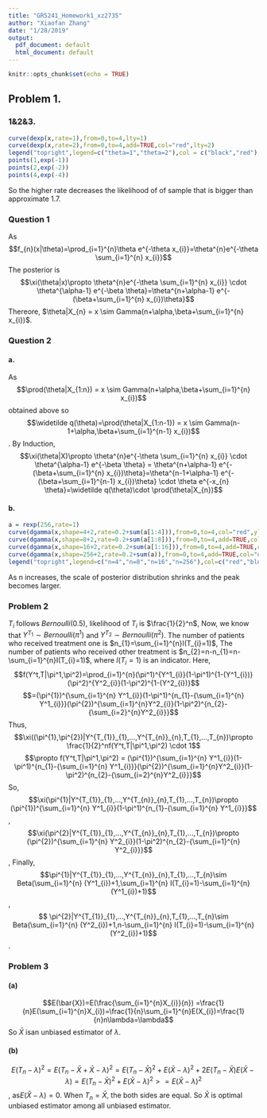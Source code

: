 ```yaml
---
title: "GR5241_Homework1_xz2735"
author: "Xiaofan Zhang"
date: "1/28/2019"
output:
  pdf_document: default
  html_document: default
---
```


```r
knitr::opts_chunk$set(echo = TRUE)
```

## Problem 1.
### 1&2&3.
```r
curve(dexp(x,rate=1),from=0,to=4,lty=1)
curve(dexp(x,rate=2),from=0,to=4,add=TRUE,col="red",lty=2)
legend("topright",legend=c("theta=1","theta=2"),col = c("black","red"),lty=1:2 )
points(1,exp(-1))
points(2,exp(-2))
points(4,exp(-4))
```
So the higher rate decreases the likelihood of of sample that is bigger than approximate 1.7.

### Question 1
As $$f_{n}(x|\theta)=\prod_{i=1}^{n}\theta e^{-\theta x_{i}}=\theta^{n}e^{-\theta \sum_{i=1}^{n} x_{i}}$$
The posterior is $$\xi(\theta|x)\propto \theta^{n}e^{-\theta \sum_{i=1}^{n} x_{i}} \cdot \theta^{\alpha-1} e^{-\beta \theta}=\theta^{n+\alpha-1} e^{-(\beta+\sum_{i=1}^{n} x_{i})\theta}$$
Thereore, $\theta|X_{n} = x \sim Gamma(n+\alpha,\beta+\sum_{i=1}^{n} x_{i})$.

### Question 2
#### a.
As $$\prod(\theta|X_{1:n}) = x \sim Gamma(n+\alpha,\beta+\sum_{i=1}^{n} x_{i})$$ obtained above
so $$\widetilde q(\theta)=\prod(\theta|X_{1:n-1}) = x \sim Gamma(n-1+\alpha,\beta+\sum_{i=1}^{n-1} x_{i})$$.
By Induction, $$\xi(\theta|X)\propto \theta^{n}e^{-\theta \sum_{i=1}^{n} x_{i}} \cdot \theta^{\alpha-1} e^{-\beta \theta} = \theta^{n+\alpha-1} e^{-(\beta+\sum_{i=1}^{n} x_{i})\theta}=\theta^{n-1+\alpha-1} e^{-(\beta+\sum_{i=1}^{n-1} x_{i})\theta} \cdot \theta e^{-x_{n} \theta}=\widetilde q(\theta)\cdot \prod(\theta|X_{n})$$

#### b.
```r
a = rexp(256,rate=1)
curve(dgamma(x,shape=4+2,rate=0.2+sum(a[1:4])),from=0,to=4,col="red",ylim=c(0,6),lwd=1.5,ylab="density",lty=1)
curve(dgamma(x,shape=8+2,rate=0.2+sum(a[1:8])),from=0,to=4,add=TRUE,col="blue",lty=2)
curve(dgamma(x,shape=16+2,rate=0.2+sum(a[1:16])),from=0,to=4,add=TRUE,col="orange",lty=3)
curve(dgamma(x,shape=256+2,rate=0.2+sum(a)),from=0,to=4,add=TRUE,col="dark green",lty=4)
legend("topright",legend=c("n=4","n=8","n=16","n=256"),col=c("red","blue","orange","dark green"),lty = 1:4 )

```

As n increases, the scale of posterior distribution shrinks and the peak becomes larger.

### Problem 2
$T_{i}$ follows $Bernoulli(0.5)$, likelihood of $T_{i}$ is $\frac{1}{2}^n$,
Now, we know that $Y^{T_{1}}\sim Bernoulli(\pi^1)$ and $Y^{T_{2}}\sim Bernoulli(\pi^2)$. The number of patients who received treatment one is $n_{1}=\sum_{i=1}^{n}I(T_{i}=1)$, The number of patients who received other treatment is $n_{2}=n-n_{1}=n-\sum_{i=1}^{n}I(T_{i}=1)$, where $I(T_{i}=1)$ is an indicator.
Here, $$f(Y^t,T|\pi^1,\pi^2)=\prod_{i=1}^{n}(\pi^1)^{Y^1_{i}}(1-\pi^1)^{1-(Y^1_{i})}(\pi^2)^{Y^2_{i}}(1-\pi^2)^{1-(Y^2_{i})}$$
$$=(\pi^{1})^{\sum_{i=1}^{n} Y^1_{i}}(1-\pi^1)^{n_{1}-{\sum_{i=1}^{n} Y^1_{i}}}(\pi^{2})^{\sum_{i=1}^{n}Y^2_{i}}(1-\pi^2)^{n_{2}-{\sum_{i=2}^{n}Y^2_{i}}}$$
Thus, $$\xi((\pi^{1},\pi^{2})|Y^{T_{1}}_{1},...,Y^{T_{n}}_{n},T_{1},...,T_{n})\propto \frac{1}{2}^nf(Y^t,T|\pi^1,\pi^2) \cdot 1$$ $$\propto f(Y^t,T|\pi^1,\pi^2) = (\pi^{1})^{\sum_{i=1}^{n} Y^1_{i}}(1-\pi^1)^{n_{1}-{\sum_{i=1}^{n} Y^1_{i}}}(\pi^{2})^{\sum_{i=1}^{n}Y^2_{i}}(1-\pi^2)^{n_{2}-{\sum_{i=2}^{n}Y^2_{i}}}$$
So,$$\xi(\pi^{1}|Y^{T_{1}}_{1},...,Y^{T_{n}}_{n},T_{1},...,T_{n})\propto (\pi^{1})^{\sum_{i=1}^{n} Y^1_{i}}(1-\pi^1)^{n_{1}-{\sum_{i=1}^{n} Y^1_{i}}}$$,
$$\xi(\pi^{2}|Y^{T_{1}}_{1},...,Y^{T_{n}}_{n},T_{1},...,T_{n})\propto (\pi^{2})^{\sum_{i=1}^{n} Y^2_{i}}(1-\pi^2)^{n_{2}-{\sum_{i=1}^{n} Y^2_{i}}}$$,
Finally, $$\pi^{1}|Y^{T_{1}}_{1},...,Y^{T_{n}}_{n},T_{1},...,T_{n}\sim Beta(\sum_{i=1}^{n} (Y^1_{i})+1,\sum_{i=1}^{n} I(T_{i}=1)-\sum_{i=1}^{n} (Y^1_{i})+1)$$,$$ \pi^{2}|Y^{T_{1}}_{1},...,Y^{T_{n}}_{n},T_{1},...,T_{n}\sim Beta(\sum_{i=1}^{n} (Y^2_{i})+1,n-\sum_{i=1}^{n} I(T_{i}=1)-\sum_{i=1}^{n} (Y^2_{i})+1)$$.

### Problem 3

#### (a)
$$E(\bar{X})=E(\frac{\sum_{i=1}^{n}X_{i}}{n})
=\frac{1}{n}E(\sum_{i=1}^{n}X_{i})=\frac{1}{n}\sum_{i=1}^{n}E(X_{i})=\frac{1}{n}n\lambda=\lambda$$
So $\bar{X}$ isan unbiased estimator of $\lambda$.

#### (b)
$$E(T_{n}-\lambda)^2=E(T_{n}-\bar{X}+\bar{X}-\lambda)^2=E(T_{n}-\bar{X})^2+E(\bar{X}-\lambda)^2+2E(T_{n}-\bar{X})E(\bar{X}-\lambda)=E(T_{n}-\bar{X})^2+E(\bar{X}-\lambda)^2>=E(\bar{X}-\lambda)^2$$, 
as$E(\bar{X}-\lambda)=0$. When $T_{n}=\bar{X}$, the both sides are equal. 
So $\bar{X}$ is optimal unbiased estimator among all unbiased estimator.

